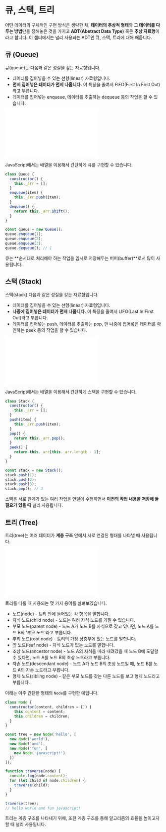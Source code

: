 # 큐, 스택, 트리

어떤 데이터의 구체적인 구현 방식은 생략한 채, **데이터의 추상적 형태**와 **그 데이터를 다루는 방법**만을 정해놓은 것을 가지고 **ADT(Abstract Data Type)** 혹은 **추상 자료형**이라고 합니다. 이 챕터에서는 널리 사용되는 ADT인 큐, 스택, 트리에 대해 배웁니다.

## 큐 (Queue)

큐(queue)는 다음과 같은 성질을 갖는 자료형입니다.

- 데이터를 집어넣을 수 있는 선형(linear) 자료형입니다.
- **먼저 집어넣은 데이터가 먼저 나옵니다.** 이 특징을 줄여서 FIFO(First In First Out)라고 부릅니다.
- 데이터를 집어넣는 enqueue, 데이터를 추출하는 dequeue 등의 작업을 할 수 있습니다.

<embed src="../images/queue.svg" onload="onKSLoad(this)" data-loop>

JavaScript에서는 배열을 이용해서 간단하게 큐를 구현할 수 있습니다.

```js
class Queue {
  constructor() {
    this._arr = [];
  }
  enqueue(item) {
    this._arr.push(item);
  }
  dequeue() {
    return this._arr.shift();
  }
}

const queue = new Queue();
queue.enqueue(1);
queue.enqueue(2);
queue.enqueue(3);
queue.dequeue(); // 1
```

큐는 **순서대로 처리해야 하는 작업을 임시로 저장해두는 버퍼(buffer)**로서 많이 사용됩니다.

## 스택 (Stack)

스택(stack) 다음과 같은 성질을 갖는 자료형입니다.

- 데이터를 집어넣을 수 있는 선형(linear) 자료형입니다.
- **나중에 집어넣은 데이터가 먼저 나옵니다.** 이 특징을 줄여서 LIFO(Last In First Out)라고 부릅니다.
- 데이터를 집어넣는 push, 데이터를 추출하는 pop, 맨 나중에 집어넣은 데이터를 확인하는 peek 등의 작업을 할 수 있습니다.

<embed src="../images/stack.svg" onload="onKSLoad(this)" data-loop>

JavaScript에서는 배열을 이용해서 간단하게 스택을 구현할 수 있습니다.

```js
class Stack {
  constructor() {
    this._arr = [];
  }
  push(item) {
    this._arr.push(item);
  }
  pop() {
    return this._arr.pop();
  }
  peek() {
    return this._arr[this._arr.length - 1];
  }
}

const stack = new Stack();
stack.push(1);
stack.push(2);
stack.push(3);
stack.pop(); // 3
```

스택은 서로 관계가 있는 여러 작업을 연달아 수행하면서 **이전의 작업 내용을 저장해 둘 필요가 있을 때** 널리 사용됩니다.

## 트리 (Tree)

트리(tree)는 여러 데이터가 **계층 구조** 안에서 서로 연결된 형태를 나타낼 때 사용됩니다.

<embed src="../images/tree.svg">

트리를 다룰 때 사용되는 몇 가지 용어를 살펴보겠습니다.

- 노드(node) - 트리 안에 들어있는 각 항목을 말합니다.
- 자식 노드(child node) - 노드는 여러 자식 노드를 가질 수 있습니다.
- 부모 노드(parent node) - 노드 A가 노드 B를 자식으로 갖고 있다면, 노드 A를 노드 B의 '부모 노드'라고 부릅니다.
- 뿌리 노드(root node) - 트리의 가장 상층부에 있는 노드를 말합니다.
- 잎 노드(leaf node) - 자식 노드가 없는 노드를 말합니다.
- 조상 노드(ancestor node) - 노드 A의 자식을 따라 내려갔을 때 노드 B에 도달할 수 있다면, 노드 A를 노드 B의 조상 노드라고 부릅니다.
- 자손 노드(descendant node) - 노드 A가 노드 B의 조상 노드일 때, 노드 B를 노드 A의 자손 노드라고 부릅니다.
- 형제 노드(sibling node) - 같은 부모 노드를 갖는 다른 노드를 보고 형제 노드라고 부릅니다.

아래는 아주 간단한 형태의 `Node`를 구현한 예입니다.

```js
class Node {
  constructor(content, children = []) {
    this.content = content;
    this.children = children;
  }
}

const tree = new Node('hello', [
  new Node('world'),
  new Node('and'),
  new Node('fun', [
    new Node('javascript!')
  ])
]);

function traverse(node) {
  console.log(node.content);
  for (let child of node.children) {
    traverse(child);
  }
}

traverse(tree);
// hello world and fun javascript!
```

트리는 계층 구조를 나타내기 위해, 또한 계층 구조를 통해 알고리즘의 효율을 높이고자 할 때 널리 사용됩니다.

